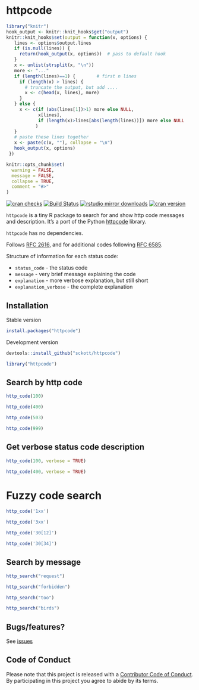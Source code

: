 httpcode
========

```r
library("knitr")
hook_output <- knitr::knit_hooks$get("output")
knitr::knit_hooks$set(output = function(x, options) {
   lines <- options$output.lines
   if (is.null(lines)) {
     return(hook_output(x, options))  # pass to default hook
   }
   x <- unlist(strsplit(x, "\n"))
   more <- "..."
   if (length(lines)==1) {        # first n lines
     if (length(x) > lines) {
       # truncate the output, but add ....
       x <- c(head(x, lines), more)
     }
   } else {
     x <- c(if (abs(lines[1])>1) more else NULL,
            x[lines],
            if (length(x)>lines[abs(length(lines))]) more else NULL
           )
   }
   # paste these lines together
   x <- paste(c(x, ""), collapse = "\n")
   hook_output(x, options)
 })

knitr::opts_chunk$set(
  warning = FALSE,
  message = FALSE,
  collapse = TRUE,
  comment = "#>"
)
```

[![cran checks](https://cranchecks.info/badges/worst/httpcode)](https://cranchecks.info/pkgs/httpcode)
[![Build Status](https://travis-ci.org/sckott/httpcode.svg)](https://travis-ci.org/sckott/httpcode)
[![rstudio mirror downloads](http://cranlogs.r-pkg.org/badges/httpcode)](https://github.com/metacran/cranlogs.app)
[![cran version](http://www.r-pkg.org/badges/version/httpcode)](https://cran.r-project.org/package=httpcode)

`httpcode` is a tiny R package to search for and show http code messages and description. It's a port of the Python [httpcode](https://github.com/rspivak/httpcode) library.

`httpcode` has no dependencies.

Follows [RFC 2616](https://www.ietf.org/rfc/rfc2616.txt), and for additional codes 
following [RFC 6585](https://tools.ietf.org/html/rfc6585).

Structure of information for each status code:

* `status_code` - the status code
* `message` - very brief message explaining the code
* `explanation` - more verbose explanation, but still short
* `explanation_verbose` - the complete explanation

## Installation

Stable version

```r
install.packages("httpcode")
```

Development version

```r
devtools::install_github("sckott/httpcode")
```

```r
library("httpcode")
```

## Search by http code

```r
http_code(100)
```

```r
http_code(400)
```

```r
http_code(503)
```

```r
http_code(999)
```

## Get verbose status code description

```r
http_code(100, verbose = TRUE)
```

```r
http_code(400, verbose = TRUE)
```

# Fuzzy code search

```r
http_code('1xx')
```

```r
http_code('3xx')
```

```r
http_code('30[12]')
```

```r
http_code('30[34]')
```

## Search by message

```r
http_search("request")
```

```r
http_search("forbidden")
```

```r
http_search("too")
```

```r
http_search("birds")
```


## Bugs/features?

See [issues](https://github.com/sckott/httpcode/issues)

## Code of Conduct

Please note that this project is released with a [Contributor Code of Conduct](CODE_OF_CONDUCT.md). By participating in this project you agree to abide by its terms.
